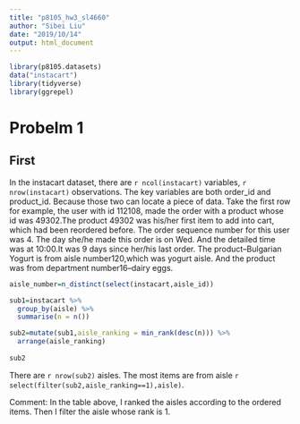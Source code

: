 ```yaml
---
title: "p8105_hw3_sl4660"
author: "Sibei Liu"
date: "2019/10/14"
output: html_document
---
```


```r
library(p8105.datasets)
data("instacart")
library(tidyverse)
library(ggrepel)
```

# Probelm 1

## First


In the instacart dataset, there are `r ncol(instacart)` variables, `r nrow(instacart)` observations. The key variables are both order_id and product_id. Because those two can locate a piece of data. Take the first row for example, the user with id 112108, made the order with a product whose id was 49302.The product 49302 was his/her first item to add into cart, which had been reordered before. The order sequence number for this user was 4. The day she/he made this order is on Wed. And the detailed time was at 10:00.It was 9 days since her/his last order. The product--Bulgarian Yogurt is from aisle number120,which was yogurt aisle. And the product was from department number16--dairy eggs.

```r
aisle_number=n_distinct(select(instacart,aisle_id))

sub1=instacart %>% 
  group_by(aisle) %>% 
  summarise(n = n()) 

sub2=mutate(sub1,aisle_ranking = min_rank(desc(n))) %>% 
  arrange(aisle_ranking)
 
sub2 
```


There are `r nrow(sub2)` aisles.
The most items are from aisle ``r select(filter(sub2,aisle_ranking==1),aisle)``.

Comment: In the table above, I ranked the aisles according to the ordered items. Then I filter the aisle whose rank is 1.




